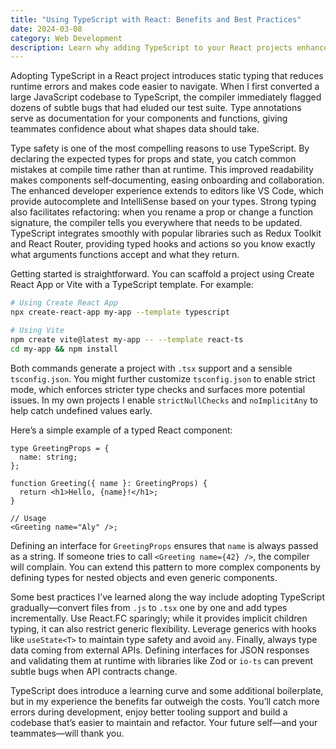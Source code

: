 ```yaml
---
title: "Using TypeScript with React: Benefits and Best Practices"
date: 2024-03-08
category: Web Development
description: Learn why adding TypeScript to your React projects enhances type safety, maintainability, and developer experience, and see how to get started.
---
```


Adopting TypeScript in a React project introduces static typing that reduces runtime errors and makes code easier to navigate. When I first converted a large JavaScript codebase to TypeScript, the compiler immediately flagged dozens of subtle bugs that had eluded our test suite. Type annotations serve as documentation for your components and functions, giving teammates confidence about what shapes data should take.

Type safety is one of the most compelling reasons to use TypeScript. By declaring the expected types for props and state, you catch common mistakes at compile time rather than at runtime. This improved readability makes components self‑documenting, easing onboarding and collaboration. The enhanced developer experience extends to editors like VS Code, which provide autocomplete and IntelliSense based on your types. Strong typing also facilitates refactoring: when you rename a prop or change a function signature, the compiler tells you everywhere that needs to be updated. TypeScript integrates smoothly with popular libraries such as Redux Toolkit and React Router, providing typed hooks and actions so you know exactly what arguments functions accept and what they return.

Getting started is straightforward. You can scaffold a project using Create React App or Vite with a TypeScript template. For example:

```bash showLineNumbers
# Using Create React App
npx create-react-app my-app --template typescript

# Using Vite
npm create vite@latest my-app -- --template react-ts
cd my-app && npm install
```

Both commands generate a project with `.tsx` support and a sensible `tsconfig.json`. You might further customize `tsconfig.json` to enable strict mode, which enforces stricter type checks and surfaces more potential issues. In my own projects I enable `strictNullChecks` and `noImplicitAny` to help catch undefined values early.

Here’s a simple example of a typed React component:

```tsx showLineNumbers
type GreetingProps = {
  name: string;
};

function Greeting({ name }: GreetingProps) {
  return <h1>Hello, {name}!</h1>;
}

// Usage
<Greeting name="Aly" />;
```

Defining an interface for `GreetingProps` ensures that `name` is always passed as a string. If someone tries to call `<Greeting name={42} />`, the compiler will complain. You can extend this pattern to more complex components by defining types for nested objects and even generic components.

Some best practices I’ve learned along the way include adopting TypeScript gradually—convert files from `.js` to `.tsx` one by one and add types incrementally. Use React.FC sparingly; while it provides implicit children typing, it can also restrict generic flexibility. Leverage generics with hooks like `useState<T>` to maintain type safety and avoid `any`. Finally, always type data coming from external APIs. Defining interfaces for JSON responses and validating them at runtime with libraries like Zod or `io-ts` can prevent subtle bugs when API contracts change.

TypeScript does introduce a learning curve and some additional boilerplate, but in my experience the benefits far outweigh the costs. You’ll catch more errors during development, enjoy better tooling support and build a codebase that’s easier to maintain and refactor. Your future self—and your teammates—will thank you.
